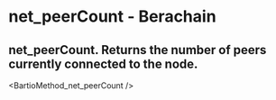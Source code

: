 # net_peerCount - Berachain

## net_peerCount. Returns the number of peers currently connected to the node.


<BartioMethod_net_peerCount />
